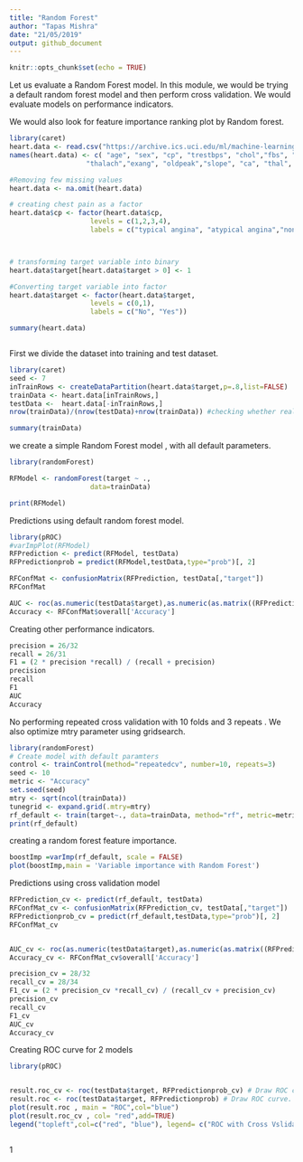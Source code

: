 ```yaml
---
title: "Random Forest"
author: "Tapas Mishra"
date: "21/05/2019"
output: github_document
---
```


```r
knitr::opts_chunk$set(echo = TRUE)
```

Let us evaluate a Random Forest model. In this module, we would be trying a default random forest model and then perform cross validation. We would evaluate models on performance indicators. 

We would also look for feature importance ranking plot by Random forest.

```r
library(caret)
heart.data <- read.csv("https://archive.ics.uci.edu/ml/machine-learning-databases/heart-disease/processed.cleveland.data",header=FALSE,sep=",",na.strings = '?')
names(heart.data) <- c( "age", "sex", "cp", "trestbps", "chol","fbs", "restecg",
                   "thalach","exang", "oldpeak","slope", "ca", "thal", "target")

#Removing few missing values
heart.data <- na.omit(heart.data)

# creating chest pain as a factor
heart.data$cp <- factor(heart.data$cp,
                    levels = c(1,2,3,4),
                    labels = c("typical angina", "atypical angina","non-anginal pain","asymptomatic"))



# transforming target variable into binary 
heart.data$target[heart.data$target > 0] <- 1

#Converting target variable into factor
heart.data$target <- factor(heart.data$target,
                    levels = c(0,1),
                    labels = c("No", "Yes"))

summary(heart.data)



```

First we divide the dataset into training and test dataset.


```r
library(caret)
seed <- 7
inTrainRows <- createDataPartition(heart.data$target,p=.8,list=FALSE)
trainData <- heart.data[inTrainRows,]
testData <-  heart.data[-inTrainRows,]
nrow(trainData)/(nrow(testData)+nrow(trainData)) #checking whether really 70% -> O

summary(trainData)
```

we create a simple Random Forest model , with all default parameters.

```r
library(randomForest)

RFModel <- randomForest(target ~ .,
                    data=trainData)

print(RFModel)

```

Predictions using default random forest model.

```r

library(pROC)
#varImpPlot(RFModel)
RFPrediction <- predict(RFModel, testData)
RFPredictionprob = predict(RFModel,testData,type="prob")[, 2]

RFConfMat <- confusionMatrix(RFPrediction, testData[,"target"])
RFConfMat

AUC <- roc(as.numeric(testData$target),as.numeric(as.matrix((RFPredictionprob))))$auc
Accuracy <- RFConfMat$overall['Accuracy'] 


```

Creating other performance indicators.

```r
precision = 26/32
recall = 26/31
F1 = (2 * precision *recall) / (recall + precision)
precision
recall
F1
AUC
Accuracy
```

No performing repeated cross validation with 10 folds and 3 repeats . We also optimize mtry parameter using gridsearch.

```r

library(randomForest)
# Create model with default paramters
control <- trainControl(method="repeatedcv", number=10, repeats=3)
seed <- 10
metric <- "Accuracy"
set.seed(seed)
mtry <- sqrt(ncol(trainData))
tunegrid <- expand.grid(.mtry=mtry)
rf_default <- train(target~., data=trainData, method="rf", metric=metric, tuneGrid=tunegrid, trControl=control)
print(rf_default)


```

creating a random forest feature importance.

```r
boostImp =varImp(rf_default, scale = FALSE)
plot(boostImp,main = 'Variable importance with Random Forest')
```

Predictions using cross validation model 


```r
RFPrediction_cv <- predict(rf_default, testData)
RFConfMat_cv <- confusionMatrix(RFPrediction_cv, testData[,"target"])
RFPredictionprob_cv = predict(rf_default,testData,type="prob")[, 2]
RFConfMat_cv


AUC_cv <- roc(as.numeric(testData$target),as.numeric(as.matrix((RFPredictionprob_cv))))$auc
Accuracy_cv <- RFConfMat_cv$overall['Accuracy'] 
```


```r
precision_cv = 28/32
recall_cv = 28/34
F1_cv = (2 * precision_cv *recall_cv) / (recall_cv + precision_cv)
precision_cv
recall_cv
F1_cv
AUC_cv
Accuracy_cv
```


Creating ROC curve for 2 models

```r
library(pROC)


result.roc_cv <- roc(testData$target, RFPredictionprob_cv) # Draw ROC curve.
result.roc <- roc(testData$target, RFPredictionprob) # Draw ROC curve.
plot(result.roc , main = "ROC",col="blue")
plot(result.roc_cv , col= "red",add=TRUE)
legend("topleft",col=c("red", "blue"), legend= c("ROC with Cross Vslidation", "ROC without Cross Vslidation"),        lty=1, cex=0.8,bg='lightyellow') 



```

1